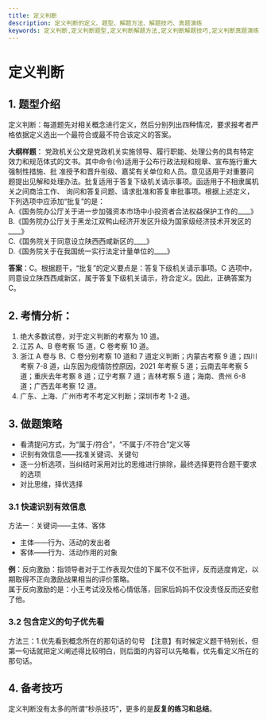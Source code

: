 ```yaml
---
title: 定义判断
description: 定义判断的定义、题型、解题方法、解题技巧、真题演练
keywords: 定义判断,定义判断题型,定义判断解题方法,定义判断解题技巧,定义判断真题演练
---
```


# 定义判断 

## 1. 题型介绍
定义判断：每道题先对相关概念进行定义，然后分别列出四种情况，要求报考者严格依据定义选出一个最符合或最不符合该定义的答案。

**大纲样题**：
党政机关公文是党政机关实施领导、履行职能、处理公务的具有特定效力和规范体式的文书。其中命令(令)适用于公布行政法规和规章、宣布施行重大强制性措施、批
准授予和晋升衔级、嘉奖有关单位和人员。意见适用于对重要问题提出见解和处理办法。批复适用于答复下级机关请示事项。函适用于不相隶属机关之间商洽工作、
询问和答复问题、请求批准和答复审批事项。根据上述定义，下列选项中应添加“批复”的是：          
A.《国务院办公厅关于进一步加强资本市场中小投资者合法权益保护工作的____》            
B.《国务院办公厅关于黑龙江双鸭山经济开发区升级为国家级经济技术开发区的____》                
C.《国务院关于同意设立陕西西咸新区的____》              
D.《国务院关于在我国统一实行法定计量单位的____》                

**答案**：C。根据题干，“批复”的定义要点是：答复下级机关请示事项。C 选项中，同意设立陕西西咸新区，属于答复下级机关请示，符合定义。因此，正确答案为 C。

## 2. 考情分析：
1. 绝大多数试卷，对于定义判断的考察为 10 道。           
2. 江苏 A、B 卷考察 15 道，C 卷考察 10 道。             
3. 浙江 A 卷与 B、C 卷分别考察 10 道和 7 道定义判断；内蒙古考察 9 道；四川考察 7-8 道，山东因为疫情防控原因，2021 年考察 5 道；云南去年考察 5 道；重庆去年考察 8 道；辽宁考察 7 道；吉林考察 5 道；海南、贵州 6-8 道；广西去年考察 12 道。          
4. 广东、上海、广州市考不考定义判断；深圳市考 1-2 道。

## 3. 做题策略
- 看清提问方式，为“属于/符合”，“不属于/不符合”定义等
- 识别有效信息——找准关键词、关键句
- 逐一分析选项，当纠结时采用对比的思维进行排除，最终选择更符合题干要求的选项
- 对比思维，择优选择

### 3.1 快速识别有效信息 
方法一：关键词——主体、客体
- 主体——行为、活动的发出者
- 客体——行为、活动作用的对象

**例**：反向激励：指领导者对于工作表现欠佳的下属不仅不批评，反而适度肯定，以期取得不正向激励战果相当的评价策略。                
属于反向激励的是：小王考试没及格心情低落，回家后妈妈不仅没责怪反而还安慰了他。

### 3.2 包含定义的句子优先看
方法三：1.优先看到概念所在的那句话的句号
【注意】有时候定义题干特别长，但第一句话就把定义阐述得比较明白，则后面的内容可以先略看，优先看定义所在的那句话。

## 4. 备考技巧
定义判断没有太多的所谓“秒杀技巧”，更多的是**反复的练习和总结**。

